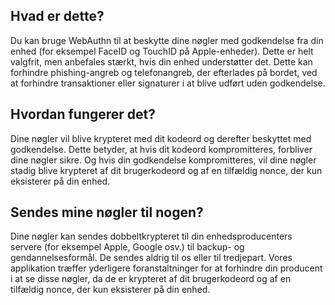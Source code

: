 ## Hvad er dette?

<div className="h-2"/>

Du kan bruge WebAuthn til at beskytte dine nøgler med godkendelse fra din enhed (for eksempel FaceID og TouchID på Apple-enheder). Dette er helt valgfrit, men anbefales stærkt, hvis din enhed understøtter det. Dette kan forhindre phishing-angreb og telefonangreb, der efterlades på bordet, ved at forhindre transaktioner eller signaturer i at blive udført uden godkendelse.

<div className="h-4"/>

## Hvordan fungerer det?

<div className="h-2"/>

Dine nøgler vil blive krypteret med dit kodeord og derefter beskyttet med godkendelse. Dette betyder, at hvis dit kodeord kompromitteres, forbliver dine nøgler sikre. Og hvis din godkendelse kompromitteres, vil dine nøgler stadig blive krypteret af dit brugerkodeord og af en tilfældig nonce, der kun eksisterer på din enhed.

<div className="h-4"/>

## Sendes mine nøgler til nogen?

<div className="h-2"/>

Dine nøgler kan sendes dobbeltkrypteret til din enhedsproducenters servere (for eksempel Apple, Google osv.) til backup- og gendannelsesformål. De sendes aldrig til os eller til tredjepart. Vores applikation træffer yderligere foranstaltninger for at forhindre din producent i at se disse nøgler, da de er krypteret af dit brugerkodeord og af en tilfældig nonce, der kun eksisterer på din enhed.